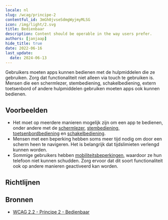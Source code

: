 ```yaml
---
locale: nl
slug: /wcag/principe-2
contentful_id: 3mGh0jvseSdmgWyjmyMLSG
icon: /img/light/2.svg
title: Bedienbaar
description: Content should be operable in the way users prefer.
authors: [janjaap]
hide_title: true
date: 2022-06-16
last_update:
  date: 2024-06-13
---
```


<Hero
  title="Bedienbaar"
  image="/img/light/2.svg"
  imageDark="/img/dark/2.svg"
  alt="WCAG 2 - Logo"
  prefix="Principe 2"
/>

Gebruikers moeten apps kunnen bedienen met de hulpmiddelen die ze gebruiken. Zorg dat functionaliteit niet alleen via touch te gebruiken is. Mensen die een schermlezer, stembediening, schakelbediening, extern toetsenbord of andere hulpmiddelen gebruiken moeten apps ook kunnen bedienen.

## Voorbeelden

- Het moet op meerdere manieren mogelijk zijn om een app te bedienen, onder andere met de [schermlezer](/nl/stats/schermlezer), [stembediening](/nl/stats/stembediening), [toetsenbordbediening](/nl/stats/toetsenbordbediening) en [schakelbediening](/nl/stats/schakelbediening).
- Mensen met een beperking hebben soms meer tijd nodig om door een scherm heen te navigeren. Het is belangrijk dat tijdslimieten verlengd kunnen worden.
- Sommige gebruikers hebben [mobiliteitsbeperkingen](/nl/artikelen/beperkingen/mobiliteit), waardoor ze hun telefoon niet kunnen schudden. Zorg ervoor dat dit soort functionaliteit ook op andere manieren geactiveerd kan worden.

## Richtlijnen

<LinkList title="Richtlijnen" isHighlighted={true}>
  <LinkListItem
    url="/nl/richtlijnen/wcag/richtlijn-2-1"
    title="Richtlijn 2.1 - Toetsenbordtoegankelijk"
    label="Toetsenbordtoegankelijk"
    description="All functionality must be usable with assistive technologies."
    image="/img/light/2.1.svg"
    alt="WCAG 2.1 - Logo"
  />
  <LinkListItem
    url="/nl/richtlijnen/wcag/richtlijn-2-2"
    title="Richtlijn 2.2 - Genoeg tijd"
    label="Genoeg tijd"
    description="Users should have enough time to complete tasks, especially when using assistive technologies."
    image="/img/light/2.2.svg"
    alt="WCAG 2.2 - Logo"
  />
  <LinkListItem
    url="/nl/richtlijnen/wcag/richtlijn-2-3"
    title="Richtlijn 2.3 - Toevallen en fysieke reacties"
    label="Toevallen en fysieke reacties"
    description="Apps should be safe for everyone to use. Some people can have a seizure because of flashing images."
    image="/img/light/2.3.svg"
    alt="WCAG 2.3 - Logo"
  />
  <LinkListItem
    url="/nl/richtlijnen/wcag/richtlijn-2-4"
    title="Richtlijn 2.4 - Navigeerbaar"
    label="Navigeerbaar"
    description="Users must be able to navigate to the information they are looking for."
    image="/img/light/2.4.svg"
    alt="WCAG 2.4 - Logo"
  />
  <LinkListItem
    url="/nl/richtlijnen/wcag/richtlijn-2-5"
    title="Richtlijn 2.5 - Input modaliteiten"
    label="Input modaliteiten"
    description="All forms of input should be possible for everyone, including those using assistive technologies."
    image="/img/light/2.5.svg"
    alt="WCAG 2.5 - Logo"
  />
</LinkList>

## Bronnen

- [WCAG 2.2 - Principe 2 - Bedienbaar](https://www.w3.org/Translations/WCAG22-nl/#bedienbaar)
